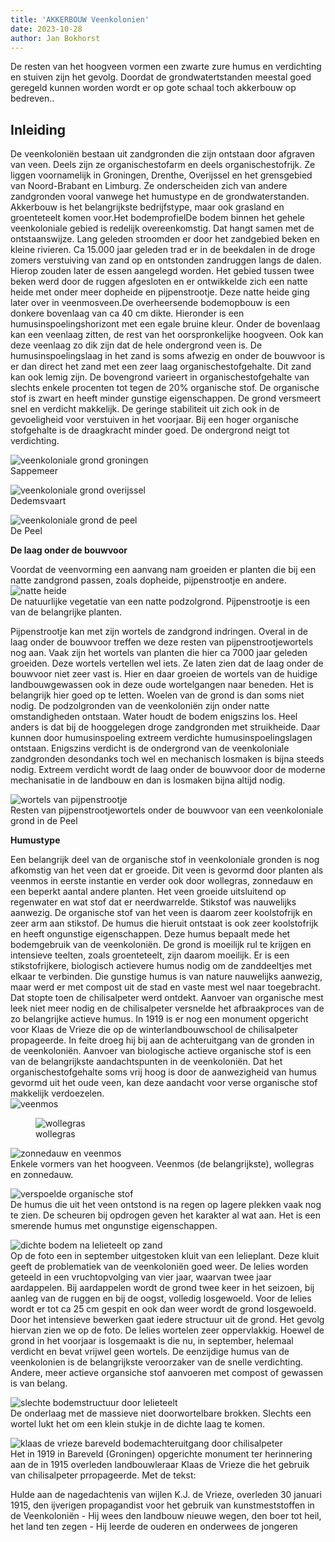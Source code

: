 ```yaml
---
title: 'AKKERBOUW Veenkolonien'
date: 2023-10-28
author: Jan Bokhorst
---
```



De resten van het hoogveen vormen een zwarte zure humus en verdichting en stuiven zijn het gevolg. Doordat de grondwatertstanden meestal goed geregeld kunnen worden wordt er op gote schaal toch akkerbouw op bedreven.. 


## Inleiding

  

De veenkoloniën bestaan uit zandgronden die zijn ontstaan door afgraven van veen. Deels zijn ze organischestofarm en deels organischestofrijk. Ze liggen voornamelijk in Groningen, Drenthe, Overijssel en het grensgebied van Noord-Brabant en Limburg. Ze onderscheiden zich van andere zandgronden vooral vanwege het humustype en de grondwaterstanden. Akkerbouw is het belangrijkste bedrijfstype, maar ook grasland en groenteteelt komen voor.Het bodemprofielDe bodem binnen het gehele veenkoloniale gebied is redelijk overeenkomstig. Dat hangt samen met de ontstaanswijze. Lang geleden stroomden er door het zandgebied beken en kleine rivieren. Ca 15.000 jaar geleden trad er in de beekdalen in de droge zomers verstuiving van zand op en ontstonden zandruggen langs de dalen. Hierop zouden later de essen aangelegd worden. Het gebied tussen twee beken werd door de ruggen afgesloten en er ontwikkelde zich een natte heide met onder meer dopheide en pijpenstrootje. Deze natte heide ging later over in veenmosveen.De overheersende bodemopbouw is een donkere bovenlaag van ca 40 cm dikte. Hieronder is een humusinspoelingshorizont met een egale bruine kleur. Onder de bovenlaag kan een veenlaag zitten, de rest van het oorspronkelijke hoogveen. Ook kan deze veenlaag zo dik zijn dat de hele ondergrond veen is. De humusinspoelingslaag in het zand is soms afwezig en onder de bouwvoor is er dan direct het zand met een zeer laag organischestofgehalte. Dit zand kan ook lemig zijn. De bovengrond varieert in organischestofgehalte van slechts enkele procenten tot tegen de 20% organische stof. De organische stof is zwart en heeft minder gunstige eigenschappen. De grond versmeert snel en verdicht makkelijk. De geringe stabiliteit uit zich ook in de gevoeligheid voor verstuiven in het voorjaar. Bij een hoger organische stofgehalte is de draagkracht minder goed. De ondergrond neigt tot verdichting.  


![veenkoloniale grond groningen](../img/Copyofsappemeer067uitsnede(Small)-1920w.jpg)   
Sappemeer

![veenkoloniale grond overijssel](../img/naargerda(10)(Small)-1920w.jpg)   
Dedemsvaart

![veenkoloniale grond de peel](../img/Img5911(Small)-1920w.jpg)   
De Peel


**De laag onder de bouwvoor** 
 
Voordat de veenvorming een aanvang nam groeiden er planten die bij een natte zandgrond passen, zoals dopheide, pijpenstrootje en andere.   
![natte heide](../img/7_32DSCN0856(Small)-1920w.jpg)   
De natuurlijke vegetatie van een natte podzolgrond. Pijpenstrootje is een van de belangrijke planten.

Pijpenstrootje kan met zijn wortels de zandgrond indringen. Overal in de laag onder de bouwvoor treffen we deze resten van pijpenstrootjewortels nog aan. Vaak zijn het wortels van planten die hier ca 7000 jaar geleden groeiden. Deze wortels vertellen wel iets. Ze laten zien dat de laag onder de bouwvoor niet zeer vast is. Hier en daar groeien de wortels van de huidige landbouwgewassen ook in deze oude wortelgangen naar beneden. Het is belangrijk hier goed op te letten. Woelen van de grond is dan soms niet nodig. De podzolgronden van de veenkoloniën zijn onder natte omstandigheden ontstaan. Water houdt de bodem enigszins los. Heel anders is dat bij de hooggelegen droge zandgronden met struikheide. Daar kunnen door humusinspoeling extreem verdichte humusinspoelingslagen ontstaan. Enigszins verdicht is de ondergrond van de veenkoloniale zandgronden desondanks toch wel en mechanisch losmaken is bijna steeds nodig. Extreem verdicht wordt de laag onder de bouwvoor door de moderne mechanisatie in de landbouw en dan is losmaken bijna altijd nodig.

![wortels van pijpenstrootje](../img/Img5916(Small)-1920w.jpg)   
Resten van pijpenstrootjewortels onder de bouwvoor van een veenkoloniale grond in de Peel


**Humustype**  

Een belangrijk deel van de organische stof in veenkoloniale gronden is nog afkomstig van het veen dat er groeide. Dit veen is gevormd door planten als veenmos in eerste instantie en verder ook door wollegras, zonnedauw en een beperkt aantal andere planten. Het veen groeide uitsluitend op regenwater en wat stof dat er neerdwarrelde. Stikstof was nauwelijks aanwezig. De organische stof van het veen is daarom zeer koolstofrijk en zeer arm aan stikstof. De humus die hieruit ontstaat is ook zeer koolstofrijk en heeft ongunstige eigenschappen. Deze humus bepaalt mede het bodemgebruik van de veenkoloniën. De grond is moeilijk rul te krijgen en intensieve teelten, zoals groenteteelt, zijn daarom moeilijk. Er is een stikstofrijkere, biologisch actievere humus nodig om de zanddeeltjes met elkaar te verbinden. Die gunstige humus is van nature nauwelijks aanwezig, maar werd er met compost uit de stad en vaste mest wel naar toegebracht. Dat stopte toen de chilisalpeter werd ontdekt. Aanvoer van organische mest leek niet meer nodig en de chilisalpeter versnelde het afbraakproces van de zo belangrijke actieve humus. In 1919 is er nog een monument opgericht voor Klaas de Vrieze die op de winterlandbouwschool de chilisalpeter propageerde. In feite droeg hij bij aan de achteruitgang van de gronden in de veenkoloniën. Aanvoer van biologische actieve organische stof is een van de belangrijkste aandachtspunten in de veenkoloniën. Dat het organischestofgehalte soms vrij hoog is door de aanwezigheid van humus gevormd uit het oude veen, kan deze aandacht voor verse organische stof makkelijk verdoezelen.   
![veenmos](../img/reestapril2012123(Small)-1920w.jpg)     

![wollegras](../img/7_34Heeemtuin18-6-06003(Small)-1920w.jpg)     

![zonnedauw en veenmos](../img/7_35Heeemtuin18-6-06014(Small)-1920w.jpg)   
Enkele vormers van het hoogveen. Veenmos (de belangrijkste), wollegras en zonnedauw.

![verspoelde organische stof](../img/DSCN0131(Large)(Small)-1920w.jpg)   
De humus die uit het veen ontstond is na regen op lagere plekken vaak nog te zien. De scheuren bij opdrogen geven het karakter al wat aan. Het is een smerende humus met ongunstige eigenschappen.

![dichte bodem na lelieteelt op zand](../img/hijken026(Small)-1920w.jpg)   
Op de foto een in september uitgestoken kluit van een lelieplant. Deze kluit geeft de problematiek van de veenkoloniën goed weer. De lelies worden geteeld in een vruchtopvolging van vier jaar, waarvan twee jaar aardappelen. Bij aardappelen wordt de grond twee keer in het seizoen, bij aanleg van de ruggen en bij de oogst, volledig losgewoeld. Voor de lelies wordt er tot ca 25 cm gespit en ook dan weer wordt de grond losgewoeld. Door het intensieve bewerken gaat iedere structuur uit de grond. Het gevolg hiervan zien we op de foto. De lelies wortelen zeer oppervlakkig. Hoewel de grond in het voorjaar is losgemaakt is die nu, in september, helemaal verdicht en bevat vrijwel geen wortels. De eenzijdige humus van de veenkolonien is de belangrijkste veroorzaker van de snelle verdichting. Andere, meer actieve organsiche stof aanvoeren met compost of gewassen is van belang.

![slechte bodemstructuur door lelieteelt](../img/hijken028(Small)-1920w.jpg)   
De onderlaag met de massieve niet doorwortelbare brokken. Slechts een wortel lukt het om een klein stukje in de dichte laag te komen.

![klaas de vrieze bareveld bodemachteruitgang door chilisalpeter](../img/klaasdevriezebareveld-1920w.jpg)   
Het in 1919 in Bareveld (Groningen) opgerichte monument ter herinnering aan de in 1915 overleden landbouwleraar Klaas de Vrieze die het gebruik van chilisalpeter prropageerde. Met de tekst:

Hulde aan de nagedachtenis van wijlen K.J. de Vrieze, overleden 30 januari 1915, den ijverigen propagandist voor het gebruik van kunstmeststoffen in de Veenkoloniën - Hij wees den landbouw nieuwe wegen, den boer tot heil, het land ten zegen - Hij leerde de ouderen en onderwees de jongeren


